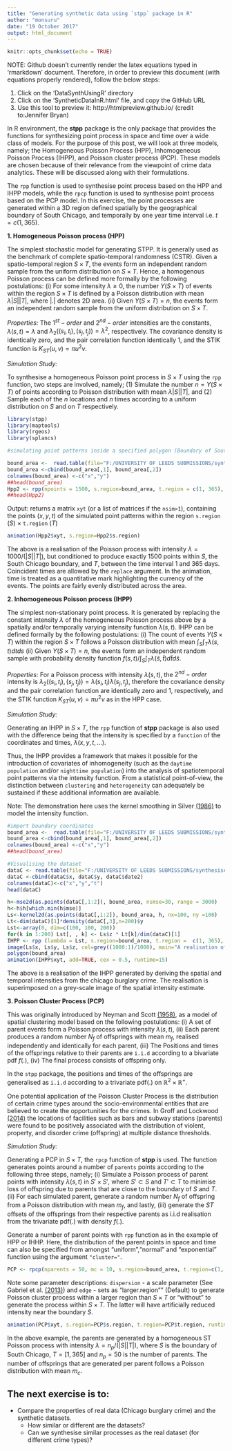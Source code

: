 ```yaml
---
title: "Generating synthetic data using `stpp` package in R"
author: "monsuru"
date: "19 October 2017"
output: html_document
---
```


```r
knitr::opts_chunk$set(echo = TRUE)
```

NOTE: Github doesn't currently render the latex equations typed in 'rmarkdown' document. Therefore, in order to preview this document (with equations properly rendered), follow the below steps:

1. Click on the 'DataSynthUsingR' directory
2. Click on the 'SyntheticDataInR.html' file, and copy the GitHub URL
3. Use this tool to preview it: http://htmlpreview.github.io/  (credit to:Jennifer Bryan)

In R environment, the **stpp** package is the only package that provides the functions for synthesizing point process in space and time over a wide class of models. For the purpose of this post, we will look at three models, namely; the Homogeneous Poisson Process (HPP), Inhomogeneous Poisson Process (IHPP), and Poisson cluster process (PCP). These models are chosen because of their relevance from the viewpoint of crime data analytics. These will be discussed along with their formulations. 

The `rpp` function is used to synthesise point process based on the HPP and IHPP models, while the ` rpcp` function is used to synthesise point process based on the PCP model. In this exercise, the point processes are generated within a 3D region defined spatially by the geographical boundary of South Chicago, and temporally by one year time interval i.e. $t =c(1, 365)$.

**1. Homogeneous Poisson process (HPP)**

The simplest stochastic model for generating STPP. It is generally used as the benchmark of complete spatio-temporal randomness (CSTR). Given a spatio-temporal region $S\times T$, the events form an independent random sample from the uniform distribution on $S\times T$. Hence, a homogenous Poisson process can be defined more formally by the following postulations:
(i)	For some intensity $\lambda \ge 0$, the number $Y(S\times T)$ of events within the region $S\times T$ is defined by a Poisson distribution with mean $\lambda |S||T|$, where $|.|$ denotes 2D area.
(ii)	Given $Y(S\times T)=n$, the events form an independent random sample from the uniform distribution on $S\times T$.

  *Properties:*
The $1^{st}-order$ and $2^{nd}-order$ intensities are the constants, $\lambda(s,t)=\lambda$ and $\lambda_2((s_i,t_i), (s_j,t_j))=\lambda^2$, respectively. The covariance density is identically zero, and the pair correlation function identically 1, and the STIK function is $K_{ST}(u,v)=\pi u^2v$.

  *Simulation Study:*
  
To synthesise a homogeneous Poisson point process in $S\times T$ using the `rpp` function, two steps are involved, namely; (1) Simulate the number $n=Y(S\times T)$ of points according to Poisson distribution with mean $\lambda|S||T|$, and (2) Sample each of the $n$ locations and $n$ times according to a uniform distribution on $S$ and on $T$ respectively.


```r
library(stpp)
library(maptools)
library(rgeos)
library(splancs)
```

```r
#simulating point patterns inside a specified polygon (Boundary of South Chicago defined by two-column coordinates)

bound_area <-  read.table(file="F:/UNIVERSITY OF LEEDS SUBMISSIONS/synthesised data/rmarkdown/bound_coords.csv", sep=",",head=T)
bound_area <-cbind(bound_area[,1], bound_area[,2])
colnames(bound_area) <-c("x","y")
##head(bound_area)
Hpp2 <- rpp(npoints = 1500, s.region=bound_area, t.region = c(1, 365), discrete.time=TRUE)
##head(Hpp2)

```
Output: returns a matrix `xyt` (or a list of matrices if the `nsim>1`), containing the points $(x,y,t)$ of the simulated point patterns within the region `s.region` $(S)$ $\times$ `t.region` $(T)$ 

```r
animation(Hpp2$xyt, s.region=Hpp2$s.region)
```

The above is a realisation of the Poisson process with intensity $\lambda=1000/(|S||T|)$, but conditioned to produce exactly 1500 points within $S$, the South Chicago boundary, and $T$, between the time interval 1 and 365 days. Coincident times are allowed by the `replace` argument. In the animation, time is treated as a quantitative mark highlighting the currency of the events. The points are fairly evenly distributed across the area.

**2. Inhomogeneous Poisson process (IHPP)**

The simplest non-stationary point process. It is generated by replacing the constant intensity $\lambda$ of the homogeneous Poisson process above by a spatially and/or temporally varying intensity function $\lambda(s,t)$. IHPP can be defined formally by the following postulations: (i) The count of events $Y(S\times T)$ within the region $S\times T$ follows a Poisson distribution with mean $\int_S \int_T \lambda(s,t)dt ds$ (ii) Given $Y(S\times T)=n$, the events form an independent random sample with probability density function $f(s,t)/ \int_S \int_T \lambda(\widetilde{s},\widetilde{t})d\widetilde{t} d\widetilde{s}$.

  *Properties:*
For a Poisson process with intensity $\lambda(s,t)$, the $2^{nd}-order$ intensity is $\lambda_2((s_i,t_i), (s_j,t_j))= \lambda (s_i,t_i)\lambda (s_j,t_j)$, therefore the covariance density and the pair correlation function are identically zero and 1, respectively, and the STIK function $K_{ST}(u,v)=\pi u^2v$ as in the HPP case.

  *Simulation Study:*

Generating an IHPP in $S\times T$, the `rpp` function of **stpp** package is also used with the difference being that the intensity is specified by a `function` of the coordinates and times, $\lambda(x,y,t,...)$. 

Thus, the IHPP provides a framework that makes it possible for the introduction of covariates of inhomogeneity (such as the `daytime population` and/or `nighttime population`) into the analysis of spatiotemporal point patterns via the intensity function. From a statistical point-of-view, the distinction between `clustering` and `heterogeneity` can adequately be sustained if these additional information are available. 

Note: The demonstration here uses the kernel smoothing in Silver [(1986)](http://www.stat.ufl.edu/~rrandles/sta6934/smhandout.pdf) to model the intensity function.


```r
#import boundary coordinates
bound_area <-  read.table(file="F:/UNIVERSITY OF LEEDS SUBMISSIONS/synthesised data/rmarkdown/bound_coords.csv", sep=",",head=T)
bound_area <-cbind(bound_area[,1], bound_area[,2])
colnames(bound_area) <-c("x","y")
##head(bound_area)
```

```r
#Visualising the dataset
dataC <- read.table(file="F:/UNIVERSITY OF LEEDS SUBMISSIONS/synthesised data/rmarkdown/chicago_burglary.csv", sep=",",head=T)
dataC <-cbind(dataC$x, dataC$y, dataC$date2)
colnames(dataC)<-c("x","y","t")
head(dataC)
```    

```r


h<-mse2d(as.points(dataC[,1:2]), bound_area, nsmse=30, range = 3000)
h<-h$h[which.min(h$mse)]
Ls<-kernel2d(as.points(dataC[,1:2]), bound_area, h, nx=100, ny =100)
Lt<-dim(dataC)[1]*density(dataC[,3],n=200)$y
Lst<-array(0, dim=c(100, 100, 200))
for(k in 1:200) Lst[, , k] <- Ls$z * Lt[k]/dim(dataC)[1]
IHPP <- rpp (lambda = Lst, s.region=bound_area, t.region =  c(1, 365), discrete.time = TRUE)
image(Ls$x, Ls$y, Ls$z, col=grey((1000:1)/1000), main="A realisation of Inhomo. Poisson process")
polygon(bound_area)
animation(IHPP$xyt, add=TRUE, cex = 0.5, runtime=15)

```
The above is a realisation of the IHPP generated by deriving the spatial and temporal intensities from the chicago burglary crime. The realisation is superimposed on a grey-scale image of the spatial intensity estimate. 

**3. Poisson Cluster Process (PCP)**

This was originally introduced by Neyman and Scott [(1958)]( http://www.jstor.org/stable/pdf/2983905.pdf?refreqid=excelsior%3A020e8dde44827e1c371f9862f146172a), as a model of spatial clustering model based on the following postulations: (i) A set of parent events form a Poisson process with intensity $\lambda(s,t)$, (ii) Each parent produces a random number $N_f$ of offsprings with mean $m_f$, realised independently and identically for each parent, (iii) The Positions and times of the offsprings relative to their parents are `i.i.d` according to a bivariate pdf $f(.)$, (iv) The final process consists of offspring only.

In the `stpp` package, the positions and times of the offsprings are generalised as `i.i.d` according to a trivariate pdf(.) on $\mathbb{R}^2 \times \mathbb{R}^+$.

One potential application of the Poisson Cluster Process is the distribution of certain crime types around the socio-environmental entities that are believed to create the opportunities for the crimes. In Groff and Lockwood [(2014)]( https://scholar.google.co.uk/scholar?dcr=0&um=1&ie=UTF-8&lr&q=related:zgfWWX2PrBfIxM:scholar.google.com/) the locations of facilities such as bars and subway stations (parents) were found to be positively associated with the distribution of violent, property, and disorder crime (offspring) at multiple distance thresholds. 

  *Simulation Study:*
  
Generating a PCP in $S\times T$, the `rpcp` function of **stpp** is used. The function generates points around a number of `parents` points according to the following three steps, namely; (i) Simulate a Poisson process of parent points with intensity $\lambda(s,t)$ in $S'\times S'$, where $S'\subset S$ and $T'\subset T$ to minimise loss of offspring due to parents that are close to the boundary of $S$ and $T$. (ii) For each simulated parent, generate a random number $N_f$ of offspring from a Poisson distribution with mean $m_f$, and lastly, (iii) generate the $ST$ offsets of the offsprings from their respective parents as i.i.d realisation from the trivariate pdf(.) with density $f(.)$.

Generate a number of parent points with `rpp` function as in the example of HPP  or IHHP. Here, the distribution of the parent points in space and time can also be specified from amongst "uniform","normal" and "exponential" function using the argument `"cluster="`. 

```r
PCP <- rpcp(nparents = 50, mc = 10, s.region=bound_area, t.region=c(1, 365), cluster=c("normal"), dispersion = c(5000, 5))
```

Note some parameter descriptions:
`dispersion` - a scale parameter (See Gabriel et al. [(2013)]( https://r-forge.r-project.org/scm/viewvc.php/*checkout*/pkg/inst/doc/stpp.pdf?revision=61&root=stpp&pathrev=61)) and `edge` - sets as "larger.region"" (Default)  to generate Poisson cluster process within a larger region than $S\times T$ or "without" to generate the process within $S\times T$. The latter will have artificially reduced intensity near the boundary $S$.

```r
animation(PCP$xyt, s.region=PCP$s.region, t.region=PCP$t.region, runtime=5)   
```

In the above example, the parents are generated by a homogeneous ST Poisson process with intensity $\lambda=n_p/(|S||T|)$, where $S$ is the boundary of South Chicago, $T=[1, 365]$ and $n_p=50$ is the number of parents. The number of offsprings that are generated per parent follows a Poisson distribution with mean $m_c$.

## The next exercise is to:

* Compare the properties of real data (Chicago burglary crime) and the synthetic datasets. 
    * How similar or different are the datasets? 
    * Can we synthesise similar processes as the real dataset (for different crime types)?
